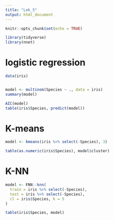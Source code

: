 ```yaml
---
title: "Lek_5"
output: html_document
---
```


```r
knitr::opts_chunk$set(echo = TRUE)

library(tidyverse)
library(nnet)
```

# logistic regression

```r

data(iris)


model <- multinom(Species ~ ., data = iris)
summary(model)

AIC(model)
table(iris$Species, predict(model))
```

# K-means

```r

model <- kmeans(iris %>% select(-Species), 3)

table(as.numeric(iris$Species), model$cluster)
```


# K-NN

```r


model <- FNN::knn(
  train = iris %>% select(-Species),
  test = iris %>% select(-Species),
  cl = iris$Species, k = 5
)

table(iris$Species, model)
```
